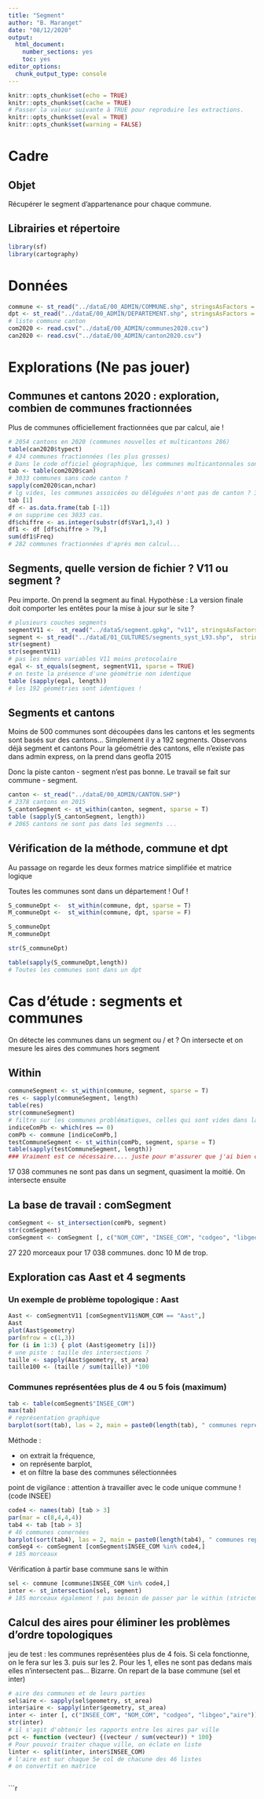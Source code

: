 ```yaml
---
title: "Segment"
author: "B. Maranget"
date: "08/12/2020"
output: 
  html_document: 
    number_sections: yes
    toc: yes
editor_options: 
  chunk_output_type: console
---
```



```r
knitr::opts_chunk$set(echo = TRUE)
knitr::opts_chunk$set(cache = TRUE)
# Passer la valeur suivante à TRUE pour reproduire les extractions.
knitr::opts_chunk$set(eval = TRUE)
knitr::opts_chunk$set(warning = FALSE)
```

# Cadre

## Objet

Récupérer le segment d'appartenance pour chaque commune.

## Librairies et répertoire

```r
library(sf)
library(cartography)
```

# Données

```r
commune <- st_read("../dataE/00_ADMIN/COMMUNE.shp", stringsAsFactors = F)
dpt <- st_read("../dataE/00_ADMIN/DEPARTEMENT.shp", stringsAsFactors = F)
# liste commune canton
com2020 <- read.csv("../dataE/00_ADMIN/communes2020.csv")
can2020 <- read.csv("../dataE/00_ADMIN/canton2020.csv")
```


# Explorations (Ne pas jouer)

## Communes et cantons 2020 : exploration, combien de communes fractionnées

Plus de communes officiellement fractionnées que par calcul, aie !

```r
# 2054 cantons en 2020 (communes nouvelles et multicantons 286)
table(can2020$typect)
# 434 communes fractionnées (les plus grosses)
# Dans le code officiel géographique, les communes multicantonnales sont codées > 79
tab <- table(com2020$can)
# 3033 communes sans code canton ?
sapply(com2020$can,nchar)
# lg vides, les communes assoicées ou déléguées n'ont pas de canton ? 3033 cas
tab [1]
df <- as.data.frame(tab [-1])
# on supprime ces 3033 cas.
df$chiffre <- as.integer(substr(df$Var1,3,4) )
df1 <- df [df$chiffre > 79,]
sum(df1$Freq) 
# 282 communes fractionnées d'après mon calcul...
```

## Segments, quelle version de fichier ? V11 ou segment ?

Peu importe. On prend la segment au final. 
Hypothèse : La version finale doit comporter les entêtes pour la mise à jour sur le site ?

```r
# plusieurs couches segments
segmentV11 <-  st_read("../dataS/segment.gpkg", "v11", stringsAsFactors = F)
segment <- st_read("../dataE/01_CULTURES/segments_syst_L93.shp",  stringsAsFactors = F)
str(segment)
str(segmentV11)
# pas les mêmes variables V11 moins protocolaire
egal <- st_equals(segment, segmentV11, sparse = TRUE)
# on teste la présence d'une géométrie non identique
table (sapply(egal, length))
# les 192 géométries sont identiques !
```


## Segments et cantons


Moins de 500 communes sont découpées dans les cantons et les segments sont basés sur des cantons...
Simplement il y a 192 segments. Observons déjà segment et cantons
Pour la géométrie des cantons, elle n'existe pas dans admin express, on la prend dans geofla 2015

Donc la piste canton - segment n'est pas bonne. Le travail se fait sur commune - segment.

```r
canton <- st_read("../dataE/00_ADMIN/CANTON.SHP")
# 2378 cantons en 2015
S_cantonSegment <- st_within(canton, segment, sparse = T)
table (sapply(S_cantonSegment, length))
# 2065 cantons ne sont pas dans les segments ...
```

## Vérification de la méthode, commune et dpt

Au passage on regarde les deux formes matrice simplifiée et matrice logique

Toutes les communes sont dans un département ! Ouf !

```r
S_communeDpt <-  st_within(commune, dpt, sparse = T)
M_communeDpt <-  st_within(commune, dpt, sparse = F)

S_communeDpt
M_communeDpt

str(S_communeDpt)

table(sapply(S_communeDpt,length))
# Toutes les communes sont dans un dpt
```

# Cas d'étude : segments et communes

On détecte les communes dans un segment
ou / et ?
On intersecte et on mesure les aires des communes hors segment

## Within

```r
communeSegment <- st_within(commune, segment, sparse = T)
res <- sapply(communeSegment, length)
table(res)
str(communeSegment)
# filtre sur les communes problématiques, celles qui sont vides dans la liste
indiceComPb <- which(res == 0)
comPb <- commune [indiceComPb,]
testCommuneSegment <- st_within(comPb, segment, sparse = T)
table(sapply(testCommuneSegment, length))
### Vraiment est ce nécessaire.... juste pour m'assurer que j'ai bien compris
```



17 038 communes ne sont pas dans un segment, quasiment la moitié.
On intersecte ensuite

## La base de travail : comSegment

```r
comSegment <- st_intersection(comPb, segment)
str(comSegment)
comSegment <- comSegment [, c("NOM_COM", "INSEE_COM", "codgeo", "libgeo")]
```

27 220 morceaux pour 17 038 communes. donc 10 M de trop.

## Exploration cas Aast et 4 segments

### Un exemple de problème topologique : Aast

```r
Aast <- comSegmentV11 [comSegmentV11$NOM_COM == "Aast",]
Aast
plot(Aast$geometry)
par(mfrow = c(1,3))
for (i in 1:3) { plot (Aast$geometry [i])}
# une piste : taille des intersections ?
taille <- sapply(Aast$geometry, st_area)
taille100 <- (taille / sum(taille)) *100
```

### Communes représentées plus de 4 ou 5 fois (maximum)

```r
tab <- table(comSegment$"INSEE_COM")
max(tab)
# représentation graphique
barplot(sort(tab), las = 2, main = paste0(length(tab), " communes représentées entre 1 et 5 fois"))
```

Méthode : 

- on extrait la fréquence, 
* on représente barplot,
- et on filtre la base des communes sélectionnées

point de vigilance : attention à travailler avec le code unique commune ! (code INSEE)

```r
code4 <- names(tab) [tab > 3]
par(mar = c(8,4,4,4))
tab4 <- tab [tab > 3] 
# 46 communes conernées
barplot(sort(tab4), las = 2, main = paste0(length(tab4), " communes représentées plus de 4 fois"))
comSeg4 <- comSegment [comSegment$INSEE_COM %in% code4,]
# 185 morceaux
```

Vérification à partir base commune sans le within

```r
sel <- commune [commune$INSEE_COM %in% code4,]
inter <- st_intersection(sel, segment)
# 185 morceaux également ! pas besoin de passer par le within (strictement à l'intérieur)
```

## Calcul des aires pour éliminer les problèmes d'ordre topologiques

jeu de test : les communes représentées plus de 4 fois.
Si cela fonctionne, on le fera sur les 3. puis sur les 2.
Pour les 1, elles ne sont pas dedans mais elles n'intersectent pas... Bizarre.
On repart de la base commune (sel et inter)

```r
# aire des communes et de leurs parties
sel$aire <- sapply(sel$geometry, st_area)
inter$aire <- sapply(inter$geometry, st_area)
inter <- inter [, c("INSEE_COM", "NOM_COM", "codgeo", "libgeo","aire")]
str(inter)
# il s'agit d'obtenir les rapports entre les aires par ville
pct <- function (vecteur) {(vecteur / sum(vecteur)) * 100}
# Pour pouvoir traiter chaque ville, on éclate en liste
linter <- split(inter, inter$INSEE_COM)
# l'aire est sur chaque 5e col de chacune des 46 listes
# on convertit en matrice



```


```r
